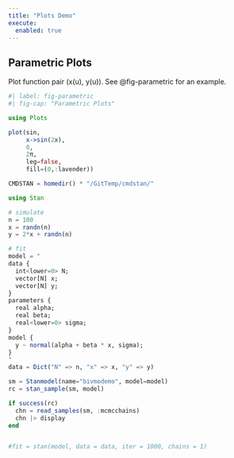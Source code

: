 ```yaml
---
title: "Plots Demo"
execute:
  enabled: true
---
```


## Parametric Plots

Plot function pair (x(u), y(u)). 
See @fig-parametric for an example.

```julia
#| label: fig-parametric
#| fig-cap: "Parametric Plots"

using Plots

plot(sin, 
     x->sin(2x), 
     0, 
     2π, 
     leg=false, 
     fill=(0,:lavender))
```


```julia
CMDSTAN = homedir() * "/GitTemp/cmdstan/"

using Stan

# simulate
n = 100
x = randn(n)
y = 2*x + randn(n)

# fit
model = "
data {
  int<lower=0> N;
  vector[N] x;
  vector[N] y;
}
parameters {
  real alpha;
  real beta;
  real<lower=0> sigma;
}
model {
  y ~ normal(alpha + beta * x, sigma);
}
"
data = Dict("N" => n, "x" => x, "y" => y)

sm = Stanmodel(name="bivmodemo", model=model)
rc = stan_sample(sm, model)

if success(rc)
  chn = read_samples(sm, :mcmcchains)
  chn |> display
end


#fit = stan(model, data = data, iter = 1000, chains = 1)
```
